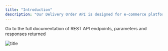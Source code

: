 ```yaml
---
title: "Introduction"
description: "Our Delivery Order API is designed for e-commerce platforms that wish to outsource the delivery through our delivery services. We provide a comprehensive set of services to automate the creation, modification, retrieval, and deletion of delivery orders."
---
```


<Card title="Street API Reference" icon="link" href="/api-reference">
  Go to the full documentation of REST API endpoints, parameters and responses returned
</Card>

![title](/images/street.jpeg)
